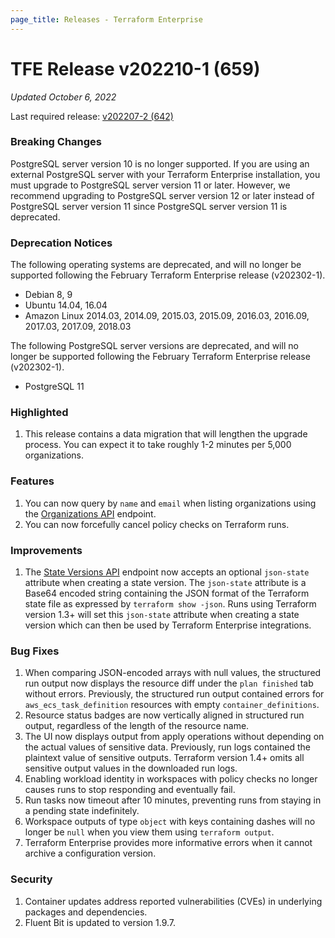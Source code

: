 ```yaml
---
page_title: Releases - Terraform Enterprise
---
```


# TFE Release v202210-1 (659)

_Updated October 6, 2022_

Last required release: [v202207-2 (642)](/enterprise/releases/2022/v202207-2)

### Breaking Changes

PostgreSQL server version 10 is no longer supported. If you are using an external PostgreSQL server with your Terraform Enterprise installation, you must upgrade to PostgreSQL server version 11 or later. However, we recommend upgrading to PostgreSQL server version 12 or later instead of PostgreSQL server version 11 since PostgreSQL server version 11 is deprecated.

### Deprecation Notices

The following operating systems are deprecated, and will no longer be supported following the February Terraform Enterprise release (v202302-1).

- Debian 8, 9
- Ubuntu 14.04, 16.04
- Amazon Linux 2014.03, 2014.09, 2015.03, 2015.09, 2016.03, 2016.09, 2017.03, 2017.09, 2018.03

The following PostgreSQL server versions are deprecated, and will no longer be supported following the February Terraform Enterprise release (v202302-1).

- PostgreSQL 11

### Highlighted

1. This release contains a data migration that will lengthen the upgrade process. You can expect it to take roughly 1-2 minutes per 5,000 organizations.

### Features

1. You can now query by `name` and `email` when listing organizations using the [Organizations API](/cloud-docs/api-docs/organizations) endpoint.
1. You can now forcefully cancel policy checks on Terraform runs.

### Improvements

1. The [State Versions API](/cloud-docs/api-docs/state-versions#create-a-state-version) endpoint now accepts an optional `json-state` attribute when creating a state version. The `json-state` attribute is a Base64 encoded string containing the JSON format of the Terraform state file as expressed by `terraform show -json`. Runs using Terraform version 1.3+ will set this `json-state` attribute when creating a state version which can then be used by Terraform Enterprise integrations.

### Bug Fixes

1. When comparing JSON-encoded arrays with null values, the structured run output now displays the resource diff under the `plan finished` tab without errors. Previously, the structured run output contained errors for `aws_ecs_task_definition` resources with empty `container_definitions`.
1. Resource status badges are now vertically aligned in structured run output, regardless of the length of the resource name.
1. The UI now displays output from apply operations without depending on the actual values of sensitive data. Previously, run logs contained the plaintext value of sensitive outputs. Terraform version 1.4+ omits all sensitive output values in the downloaded run logs.
1. Enabling workload identity in workspaces with policy checks no longer causes runs to stop responding and eventually fail.
1. Run tasks now timeout after 10 minutes, preventing runs from staying in a pending state indefinitely. 
1. Workspace outputs of type `object` with keys containing dashes will no longer be `null` when you view them using `terraform output`.
1. Terraform Enterprise provides more informative errors when it cannot archive a configuration version.

### Security

1. Container updates address reported vulnerabilities (CVEs) in underlying packages and dependencies.
1. Fluent Bit is updated to version 1.9.7.
